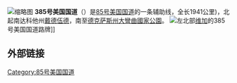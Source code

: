 [[File:US_385_map.png|缩略图]]
'''385号美国国道'''（{{lang-en|U.S. Route 385}}）是[[85号美国国道|85号美国国道]]的一条辅助线，全长1941公里)，北起南达科他州[[戴德伍德_(南达科他州)|戴德伍德]]，南至[[德克萨斯州|德克萨斯州]][[大彎曲國家公園|大彎曲國家公園]]。
[[File:U.S._Highway_385_in_Texas_Panhandle_IMG_4915.JPG|左]]北部[[維加_(德克薩斯州)|维加]]的385号美国国道路牌]]

== 外部链接 ==

[[Category:85号美国国道|Category:85号美国国道]]